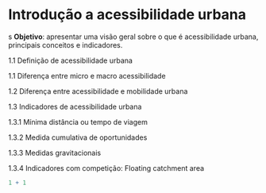 # Introdução a acessibilidade urbana

s **Objetivo**: apresentar uma visão geral sobre o que é acessibilidade urbana, principais conceitos e indicadores.

1.1 Definição de acessibilidade urbana

1.1 Diferença entre micro e macro acessibilidade

1.2 Diferença entre acessibilidade e mobilidade urbana

1.3 Indicadores de acessibilidade urbana

1.3.1 Mínima distância ou tempo de viagem

1.3.2 Medida cumulativa de oportunidades

1.3.3 Medidas gravitacionais

1.3.4 Indicadores com competição: Floating catchment area

```r
1 + 1
```
